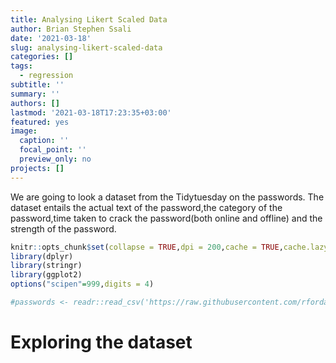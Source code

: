 ```yaml
---
title: Analysing Likert Scaled Data
author: Brian Stephen Ssali
date: '2021-03-18'
slug: analysing-likert-scaled-data
categories: []
tags:
  - regression
subtitle: ''
summary: ''
authors: []
lastmod: '2021-03-18T17:23:35+03:00'
featured: yes
image:
  caption: ''
  focal_point: ''
  preview_only: no
projects: []
---
```


We are going to look a dataset from the Tidytuesday on the passwords. The dataset entails the actual text of the password,the category of the password,time taken to crack the password(both online and offline) and the strength of the password.

```r
knitr::opts_chunk$set(collapse = TRUE,dpi = 200,cache = TRUE,cache.lazy = TRUE,tidy = "styler",fig.width = 8,fig.height = 8)
library(dplyr)
library(stringr)
library(ggplot2)
options("scipen"=999,digits = 4)

#passwords <- readr::read_csv('https://raw.githubusercontent.com/rfordatascience/tidytuesday/master/data/2020/2020-01-14/passwords.csv')

```


# Exploring the dataset